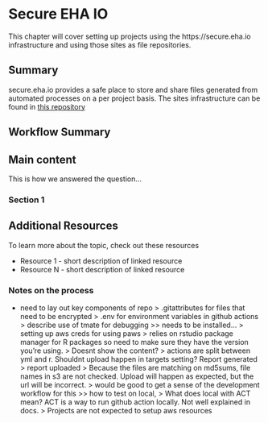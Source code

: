 # Secure EHA IO {#secure-eha-io}

This chapter will cover setting up projects using the https://secure.eha.io infrastructure and using those sites as file repositories. 

## Summary

secure.eha.io provides a safe place to store and share files generated from automated processes on a per project basis. The sites infrastructure can be found in [this repository](https://github.com/ecohealthalliance/secure.eha.io)   

## Workflow Summary

## Main content

This is how we answered the question...

### Section 1

## Additional Resources

To learn more about the topic, check out these resources

- Resource 1 - short description of linked resource
- Resource N - short description of linked resource

### Notes on the process 
- need to lay out key components of repo 
  > .gitattributes for files that need to be encrypted
  > .env for environment variables in github actions
  > describe use of tmate for debugging >> needs to be installed...
  > setting up aws creds for using paws
  > relies on rstudio package manager for R packages so need to make sure they have the version you're using.
  > Doesnt show the content? 
  > actions are split between yml and r. Shouldnt upload happen in targets setting?  Report generated > report uploaded
  > Because the files are matching on md5sums, file names in s3 are not checked. Upload will happen as expected, but the url will be incorrect.
  > would be good to get a sense of the development workflow for this >> how to test on local, 
  > What does local with ACT mean? ACT is a way to run github action locally. Not well explained in docs.
  > Projects are not expected to setup aws resources
  

